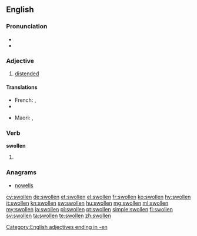 ==English==

===Pronunciation===
* {{IPA|/ˈswəʊlən/|lang=en}}
* {{rhymes|əʊlən|lang=en}}

===Adjective===
{{en-adj|more}}

# [[distended]]

====Translations====
{{trans-top|distended}}
* French: {{t+|fr|gonflé}}, {{t+|fr|enflé}}
* {{trreq|Japanese}}
{{trans-mid}}
* Maori: {{t|mi|uruuru}}, {{t|mi|matakoma}}
{{trans-bottom}}

===Verb===
'''swollen'''

# {{past participle of|swell|lang=en}}

===Anagrams===
* [[nowells#English|nowells]]

[[Category:English adjectives ending in -en]]

[[cy:swollen]]
[[de:swollen]]
[[et:swollen]]
[[el:swollen]]
[[fr:swollen]]
[[ko:swollen]]
[[hy:swollen]]
[[it:swollen]]
[[kn:swollen]]
[[sw:swollen]]
[[hu:swollen]]
[[mg:swollen]]
[[ml:swollen]]
[[my:swollen]]
[[ja:swollen]]
[[pl:swollen]]
[[pt:swollen]]
[[simple:swollen]]
[[fi:swollen]]
[[sv:swollen]]
[[ta:swollen]]
[[te:swollen]]
[[zh:swollen]]